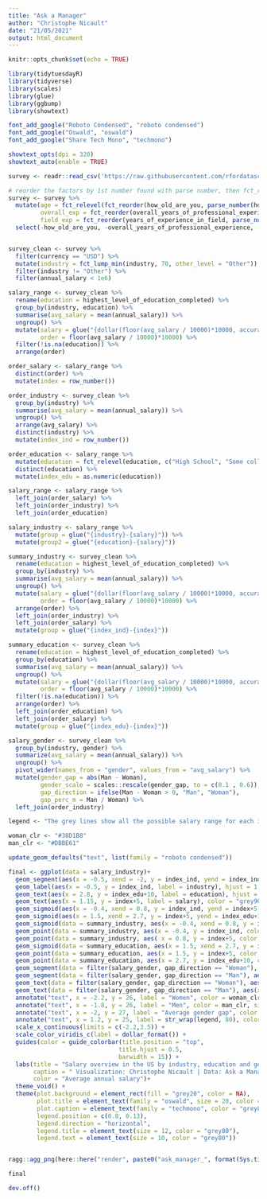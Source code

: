 ```yaml
---
title: "Ask a Manager"
author: "Christophe Nicault"
date: "21/05/2021"
output: html_document
---
```


```r
knitr::opts_chunk$set(echo = TRUE)
```

```r

library(tidytuesdayR)
library(tidyverse)
library(scales)
library(glue)
library(ggbump)
library(showtext)

font_add_google("Roboto Condensed", "roboto condensed")
font_add_google("Oswald", "oswald")
font_add_google("Share Tech Mono", "techmono")

showtext_opts(dpi = 320)
showtext_auto(enable = TRUE)

```


```r

survey <- readr::read_csv('https://raw.githubusercontent.com/rfordatascience/tidytuesday/master/data/2021/2021-05-18/survey.csv')

```


```r

# reorder the factors by 1st number found with parse number, then fct_relevel with one factor puts that one factor at the 1st position
survey <- survey %>%
  mutate(age = fct_relevel(fct_reorder(how_old_are_you, parse_number(how_old_are_you)), "under 18"),
         overall_exp = fct_reorder(overall_years_of_professional_experience, parse_number(overall_years_of_professional_experience)),
         field_exp = fct_reorder(years_of_experience_in_field, parse_number(years_of_experience_in_field))) %>%
  select(-how_old_are_you, -overall_years_of_professional_experience, -years_of_experience_in_field)


survey_clean <- survey %>%
  filter(currency == "USD") %>%
  mutate(industry = fct_lump_min(industry, 70, other_level = "Other")) %>%
  filter(industry != "Other") %>%
  filter(annual_salary < 1e6)

```

```r

salary_range <- survey_clean %>%
  rename(education = highest_level_of_education_completed) %>%
  group_by(industry, education) %>%
  summarise(avg_salary = mean(annual_salary)) %>%
  ungroup() %>%
  mutate(salary = glue("{dollar(floor(avg_salary / 10000)*10000, accuracy = 1)} - {dollar(floor(avg_salary/10000)*10000 + 1e4, accuracy = 1)}"),
         order = floor(avg_salary / 10000)*10000) %>%
  filter(!is.na(education)) %>%
  arrange(order)

order_salary <- salary_range %>%
  distinct(order) %>%
  mutate(index = row_number())

order_industry <- survey_clean %>%
  group_by(industry) %>%
  summarise(avg_salary = mean(annual_salary)) %>%
  ungroup() %>%
  arrange(avg_salary) %>%
  distinct(industry) %>%
  mutate(index_ind = row_number())

order_education <- salary_range %>%
  mutate(education = fct_relevel(education, c("High School", "Some college", "College degree", "Professional degree (MD, JD, etc.)", "Master's degree", "PhD"))) %>%
  distinct(education) %>%
  mutate(index_edu = as.numeric(education))

salary_range <- salary_range %>%
  left_join(order_salary) %>%
  left_join(order_industry) %>%
  left_join(order_education)

salary_industry <- salary_range %>%
  mutate(group = glue("{industry}-{salary}")) %>%
  mutate(group2 = glue("{education}-{salary}"))

```

```r

summary_industry <- survey_clean %>%
  rename(education = highest_level_of_education_completed) %>%
  group_by(industry) %>%
  summarise(avg_salary = mean(annual_salary)) %>%
  ungroup() %>%
  mutate(salary = glue("{dollar(floor(avg_salary / 10000)*10000, accuracy = 1)} - {dollar(floor(avg_salary/10000)*10000 + 1e4, accuracy = 1)}"),
         order = floor(avg_salary / 10000)*10000) %>%
  arrange(order) %>%
  left_join(order_industry) %>%
  left_join(order_salary) %>%
  mutate(group = glue("{index_ind}-{index}"))

summary_education <- survey_clean %>%
  rename(education = highest_level_of_education_completed) %>%
  group_by(education) %>%
  summarise(avg_salary = mean(annual_salary)) %>%
  ungroup() %>%
  mutate(salary = glue("{dollar(floor(avg_salary / 10000)*10000, accuracy = 1)} - {dollar(floor(avg_salary/10000)*10000 + 1e4, accuracy = 1)}"),
         order = floor(avg_salary / 10000)*10000) %>%
  filter(!is.na(education)) %>%
  arrange(order) %>%
  left_join(order_education) %>%
  left_join(order_salary) %>%
  mutate(group = glue("{index_edu}-{index}"))

salary_gender <- survey_clean %>%
  group_by(industry, gender) %>%
  summarize(avg_salary = mean(annual_salary)) %>%
  ungroup() %>%
  pivot_wider(names_from = "gender", values_from = "avg_salary") %>%
  mutate(gender_gap = abs(Man - Woman),
         gender_scale = scales::rescale(gender_gap, to = c(0.1 , 0.6)),
         gap_direction = ifelse(Man - Woman > 0, "Man", "Woman"),
         gap_perc_m = Man / Woman) %>%
  left_join(order_industry)

```


```r

legend <- "The grey lines show all the possible salary range for each industries and education level. The colored lines show the average annual salary for each industry and each education level."

woman_clr <- "#38D1B8"
man_clr <- "#DBBE61"

update_geom_defaults("text", list(family = "roboto condensed"))

final <- ggplot(data = salary_industry)+
  geom_segment(aes(x = -0.5, xend = -2, y = index_ind, yend = index_ind), color = "grey50", linetype = "13")+
  geom_label(aes(x = -0.5, y = index_ind, label = industry), hjust = 1, color = "grey90", label.size = 0, fill = "grey20", size = 4.5, family = "roboto condensed") +
  geom_text(aes(x = 2.8, y = index_edu+10, label = education), hjust = 0, color = "grey90", size = 4.5) +
  geom_text(aes(x = 1.15, y = index+5, label = salary), color = "grey90", family = "oswald", size = 4.5) +
  geom_sigmoid(aes(x = -0.4, xend = 0.8, y = index_ind, yend = index+5, group = factor(group)), color = "grey40")+
  geom_sigmoid(aes(x = 1.5, xend = 2.7, y = index+5, yend = index_edu+10, group = factor(group2)), color = "grey40")+
  geom_sigmoid(data = summary_industry, aes(x = -0.4, xend = 0.8, y = index_ind, yend = index+5, group = factor(group), color = avg_salary), size = 1, inherit.aes = FALSE) +
  geom_point(data = summary_industry, aes(x = -0.4, y = index_ind, color = avg_salary), size = 2, inherit.aes = FALSE)+
  geom_point(data = summary_industry, aes( x = 0.8, y = index+5, color = avg_salary), size = 2, inherit.aes = FALSE)+
  geom_sigmoid(data = summary_education, aes(x = 1.5, xend = 2.7, y = index+5, yend = index_edu+10, group = factor(group), color = avg_salary), size = 1, inherit.aes = FALSE) +
  geom_point(data = summary_education, aes(x = 1.5, y = index+5, color = avg_salary), size = 2, inherit.aes = FALSE) +
  geom_point(data = summary_education, aes(x = 2.7, y = index_edu+10, color = avg_salary), size = 2, inherit.aes = FALSE) +
  geom_segment(data = filter(salary_gender, gap_direction == "Woman"), aes(x = -2, xend = -2-gender_scale, y = index_ind-0.1, yend = index_ind-0.1), color = woman_clr, size = 4)+
  geom_segment(data = filter(salary_gender, gap_direction == "Man"), aes(x = -2, xend = -2+gender_scale, y = index_ind-0.1, yend = index_ind-0.1), color = man_clr, size = 4)+
  geom_text(data = filter(salary_gender, gap_direction == "Woman"), aes(x = -2, y = index_ind, label = dollar(gender_gap, accuracy = 1)), nudge_y = 0.3, color = woman_clr, hjust = 1.1) +
  geom_text(data = filter(salary_gender, gap_direction == "Man"), aes(x = -2, y = index_ind, label = dollar(gender_gap, accuracy = 1)), nudge_y = 0.3, color = man_clr, hjust = -0.1) +
  annotate("text", x = -2.2, y = 26, label = "Women", color = woman_clr, size = 5)+
  annotate("text", x = -1.8, y = 26, label = "Men", color = man_clr, size = 5) +
  annotate("text", x = -2, y = 27, label = "Average gender gap", color = "grey80", size = 5, fontface = "bold") +
  annotate("text", x = 1.2, y = 25, label = str_wrap(legend, 80), color = "grey80", hjust = 0, size = 5) +
  scale_x_continuous(limits = c(-2.2,3.5)) +
  scale_color_viridis_c(label = dollar_format()) +
  guides(color = guide_colorbar(title.position = "top",
                               title.hjust = 0.5,
                               barwidth = 15)) +
  labs(title = "Salary overview in the US by industry, education and gender gap",
       caption = " Visualization: Christophe Nicault | Data: Ask a Manager",
       color = "Average annual salary")+
  theme_void() +
  theme(plot.background = element_rect(fill = "grey20", color = NA),
        plot.title = element_text(family = "oswald", size = 20, color = "grey80", hjust = 0.5, face = "bold", margin = margin(10,0,0,0)),
        plot.caption = element_text(family = "techmono", color = "grey80", size = 12, hjust = 0.98, margin = margin(0,0,5,0)),
        legend.position = c(0.8, 0.13),
        legend.direction = "horizontal",
        legend.title = element_text(size = 12, color = "grey80"),
        legend.text = element_text(size = 10, color = "grey80"))


ragg::agg_png(here::here("render", paste0("ask_manager_", format(Sys.time(), "%Y%m%d_%H%M%S"), ".png")), res = 320, width = 17, height = 10, units = "in")

final

dev.off()

```


